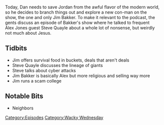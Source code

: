{{DEFAULTSORT:
    #_EPISODE_0175:Giants And Bonus Potatoes
}}{{Episode
    | title           = Giants And Bonus Potatoes
    | caption         = [https://knowledgefight.libsyn.com/knowledge-fight-giants-and-bonus-potatoes Listen to this episode on Libsyn]
    | episodeNumber   = 175
    | length          = 01:58:30
    | airDate         = June 27, 2018
    | episodeType     = [[:Category:Wacky Wednesday|Wacky Wednesday]]
    | appearance      = [[Jim Bakker]], [[Steve Quayle]], [[Lindon LaRouche]], [[Lorrie Bakker]], [[Matt Drudge]]
    | previousEpisode = [[174: February 11, 2009]]
    | nextEpisode     = [[176: June 28, 2018]]
}}

{{Stub}}

Today, Dan needs to save Jordan from the awful flavor of the modern world, so he decides to branch things out and explore a new con-man on the show, the one and only Jim Bakker. To make it relevant to the podcast, the gents discuss an episode of Bakker's show where he talked to frequent Alex Jones guest Steve Quayle about a whole lot of nonsense, but weirdly not much about Jesus.

==Tidbits==

*Jim offers survival food in buckets, deals that aren't deals
*Steve Quayle discusses the lineage of giants
*Steve talks about cyber attacks
*Jim Bakker is basically Alex but more religious and selling way more
*Jim runs a scam college

==Notable Bits==

*Neighbors

[[Category:Episodes]]
[[Category:Wacky Wednesday]]
